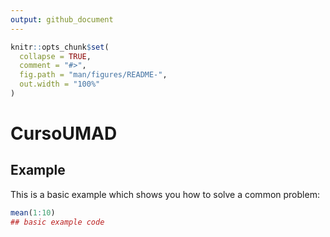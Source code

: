 ---
output: github_document
---

<!-- README.md is generated from README.Rmd. Please edit that file -->

```{r, include = FALSE}
knitr::opts_chunk$set(
  collapse = TRUE,
  comment = "#>",
  fig.path = "man/figures/README-",
  out.width = "100%"
)
```

# CursoUMAD

<!-- badges: start -->
<!-- badges: end -->


## Example

This is a basic example which shows you how to solve a common problem:

```{r example}
mean(1:10)
## basic example code
```
